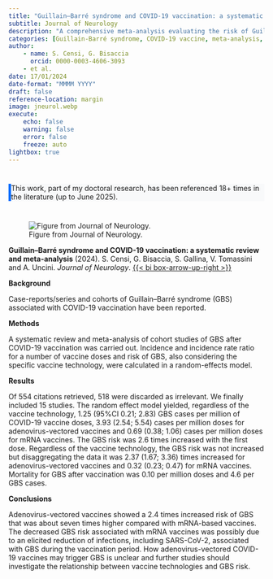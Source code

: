 ```yaml
---
title: "Guillain–Barré syndrome and COVID-19 vaccination: a systematic review and meta-analysis"
subtitle: Journal of Neurology
description: "A comprehensive meta-analysis evaluating the risk of Guillain-Barré syndrome following COVID-19 vaccination across different vaccine platforms."
categories: [Guillain-Barré syndrome, COVID-19 vaccine, meta-analysis, systematic review, vaccine safety] 
author: 
    - name: S. Censi, G. Bisaccia
      orcid: 0000-0003-4606-3093
    - et al.
date: 17/01/2024
date-format: "MMMM YYYY"
draft: false
reference-location: margin
image: jneurol.webp
execute:
    echo: false
    warning: false
    error: false
    freeze: auto
lightbox: true
---
```


::: {.callout-tip appearance="minimal" style="background-color: #f8f9fa; border-left: 5px solid #0d6efd; margin: 40px 0;"}

This work, part of my doctoral research, has been referenced 18+ times in the literature (up to June 2025).
:::

![Figure from Journal of Neurology.](jneurol.webp)

::: {.column-margin}
**Guillain–Barré syndrome and COVID-19 vaccination: a systematic review and meta-analysis** (2024). S. Censi, G. Bisaccia, S. Gallina, V. Tomassini and A. Uncini. *Journal of Neurology*. [{{< bi box-arrow-up-right >}}](https://doi.org/10.1007/s00415-024-12186-7)
:::

**Background**

Case-reports/series and cohorts of Guillain–Barré syndrome (GBS) associated with COVID-19 vaccination have been reported.

**Methods**

A systematic review and meta-analysis of cohort studies of GBS after COVID-19 vaccination was carried out. Incidence and incidence rate ratio for a number of vaccine doses and risk of GBS, also considering the specific vaccine technology, were calculated in a random-effects model.

**Results**

Of 554 citations retrieved, 518 were discarded as irrelevant. We finally included 15 studies. The random effect model yielded, regardless of the vaccine technology, 1.25 (95%CI 0.21; 2.83) GBS cases per million of COVID-19 vaccine doses, 3.93 (2.54; 5.54) cases per million doses for adenovirus-vectored vaccines and 0.69 (0.38; 1.06) cases per million doses for mRNA vaccines. The GBS risk was 2.6 times increased with the first dose. Regardless of the vaccine technology, the GBS risk was not increased but disaggregating the data it was 2.37 (1.67; 3.36) times increased for adenovirus-vectored vaccines and 0.32 (0.23; 0.47) for mRNA vaccines. Mortality for GBS after vaccination was 0.10 per million doses and 4.6 per GBS cases.

**Conclusions**

Adenovirus-vectored vaccines showed a 2.4 times increased risk of GBS that was about seven times higher compared with mRNA-based vaccines. The decreased GBS risk associated with mRNA vaccines was possibly due to an elicited reduction of infections, including SARS-CoV-2, associated with GBS during the vaccination period. How adenovirus-vectored COVID-19 vaccines may trigger GBS is unclear and further studies should investigate the relationship between vaccine technologies and GBS risk.